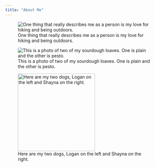 ```yaml
---
title: "About Me"
---
```


![One thing that really describes me as a person is my love for hiking and being outdoors.](hiking.JPG)

![This is a photo of two of my sourdough loaves. One is plain and the other is pesto.](bread.jpg)

![Here are my two dogs, Logan on the left and Shayna on the right. ](dogs.jpg){width="245"}

